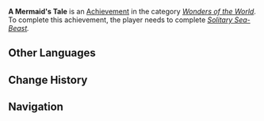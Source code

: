 {{Achievement Infobox
|title        = 
|id           = 81151
|order id     = 1137
|category     = Wonders of the World
|description  = Help [[Kumi]] with her problem.
|requirements = Complete ''[[Solitary Sea-Beast]].''
|primogems    = 5
|tracking     = 
|hidden       = 1
|topic        = 
|type         = Quest
}}
'''A Mermaid's Tale''' is an [[Achievement]] in the category ''[[Wonders of the World]]''. To complete this achievement, the player needs to complete ''[[Solitary Sea-Beast]].''
<!--
==Trivia==

==Video Guides==
{{EVT
|video1   = 
|caption1 = 
}}
-->
==Other Languages==
{{Other Languages
|en      = A Mermaid's Tale
|zhs     = 人鱼童话
|zhs_rm  = Rényú tónghuà
|zht     = 人魚童話
|zht_rm  = Rényú tónghuà
|zh_tl   = Mermaid's Fairy Tale
|ja      = 人魚の童話
|ja_rm   = Ningyo no Douwa
|ja_tl   = A Mermaid's Fairy Tale
|ko      = 인어 동화
|ko_rm   = 
|ko_tl   = 
|es      = El cuento de la sirena
|es_tl   = The Mermaid's Tale
|fr      = Le conte d'une sirène
|fr_tl   = A Mermaid's Tale
|ru      = Сказка о Русалочке
|ru_tl   = A Tale of the Little {{w|Rusalka}}
|th      = นิทานนางเงือก
|th_rm   = 
|th_tl   = 
|vi      = Cổ Tích Người Cá
|vi_tl   = 
|de      = Das Märchen von der Meerjungfrau
|de_tl   = The Mermaid's Tale
|id      = Kisah Putri Duyung
|id_tl   = Mermaid's Tale
|pt      = Contos de Sereias
|pt_tl   = 
}}

==Change History==
{{Change History|2.1}}
<!--
==References==
{{Reflist}}
-->
==Navigation==
{{Achievement Navbox|Wonders of the World|Quest}}
